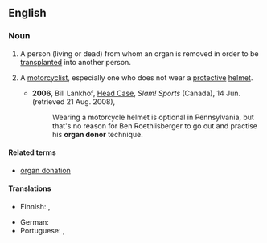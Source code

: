 ==English==

===Noun===
{{en-noun|sg=[[organ]] [[donor]]}}

# A person (living or dead) from whom an organ is removed in order to be [[transplant]]ed into another person.
#{{chiefly|US|slang}} A [[motorcyclist]], especially one who does not wear a [[protective]] [[helmet]].
#*'''2006''', Bill Lankhof, [http://slam.canoe.ca/Slam/Columnists/Lankhof/2006/06/14/1631632-sun.html Head Case], ''Slam! Sports'' (Canada), 14 Jun. (retrieved 21 Aug. 2008),
#*:Wearing a motorcycle helmet is optional in Pennsylvania, but that's no reason for Ben Roethlisberger to go out and practise his '''organ donor''' technique.

====Related terms====
* [[organ donation]]

====Translations====
{{trans-top|person from whom an organ is removed}}
* Finnish: {{t-|fi|elimenluovuttaja}}, {{t-|fi|elintenluovuttaja}}
{{trans-mid}}
* German: {{t|de|Organspender|m}}
* Portuguese: {{t|pt|doador de órgãos|m}}, {{t|pt|doadora de órgãos|f}}
{{trans-bottom}}